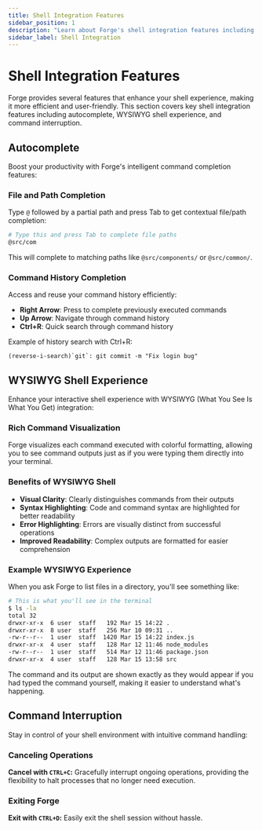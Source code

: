 ```yaml
---
title: Shell Integration Features
sidebar_position: 1
description: "Learn about Forge's shell integration features including autocomplete and WYSIWYG experience."
sidebar_label: Shell Integration
---
```


# Shell Integration Features

Forge provides several features that enhance your shell experience, making it more efficient and user-friendly. This section covers key shell integration features including autocomplete, WYSIWYG shell experience, and command interruption.

## Autocomplete

Boost your productivity with Forge's intelligent command completion features:

### File and Path Completion

Type `@` followed by a partial path and press Tab to get contextual file/path completion:

```bash
# Type this and press Tab to complete file paths
@src/com
```

This will complete to matching paths like `@src/components/` or `@src/common/`.

### Command History Completion

Access and reuse your command history efficiently:

- **Right Arrow**: Press to complete previously executed commands
- **Up Arrow**: Navigate through command history
- **Ctrl+R**: Quick search through command history

Example of history search with Ctrl+R:
```
(reverse-i-search)`git`: git commit -m "Fix login bug"
```

## WYSIWYG Shell Experience

Enhance your interactive shell experience with WYSIWYG (What You See Is What You Get) integration:

### Rich Command Visualization

Forge visualizes each command executed with colorful formatting, allowing you to see command outputs just as if you were typing them directly into your terminal.

### Benefits of WYSIWYG Shell

- **Visual Clarity**: Clearly distinguishes commands from their outputs
- **Syntax Highlighting**: Code and command syntax are highlighted for better readability
- **Error Highlighting**: Errors are visually distinct from successful operations
- **Improved Readability**: Complex outputs are formatted for easier comprehension

### Example WYSIWYG Experience

When you ask Forge to list files in a directory, you'll see something like:

```bash
# This is what you'll see in the terminal
$ ls -la
total 32
drwxr-xr-x  6 user  staff   192 Mar 15 14:22 .
drwxr-xr-x  8 user  staff   256 Mar 10 09:31 ..
-rw-r--r--  1 user  staff  1420 Mar 15 14:22 index.js
drwxr-xr-x  4 user  staff   128 Mar 12 11:46 node_modules
-rw-r--r--  1 user  staff   514 Mar 12 11:46 package.json
drwxr-xr-x  4 user  staff   128 Mar 15 13:58 src
```

The command and its output are shown exactly as they would appear if you had typed the command yourself, making it easier to understand what's happening.

## Command Interruption

Stay in control of your shell environment with intuitive command handling:

### Canceling Operations

**Cancel with `CTRL+C`:** Gracefully interrupt ongoing operations, providing the flexibility to halt processes that no longer need execution.

### Exiting Forge

**Exit with `CTRL+D`:** Easily exit the shell session without hassle.
